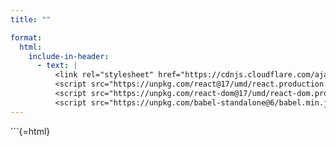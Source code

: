 ```yaml
---
title: ""

format:
  html:
    include-in-header:
      - text: |
          <link rel="stylesheet" href="https://cdnjs.cloudflare.com/ajax/libs/font-awesome/6.0.0/css/all.min.css">
          <script src="https://unpkg.com/react@17/umd/react.production.min.js"></script>
          <script src="https://unpkg.com/react-dom@17/umd/react-dom.production.min.js"></script>
          <script src="https://unpkg.com/babel-standalone@6/babel.min.js"></script>
---
```


```{=html}
<div id="react-root"></div>
<script type="text/babel">

   
  function ForgetPassword() {
    const { useState } = React;

    const [isLoading, setIsLoading] = useState(false);
    const [formData, setFormData] = useState({
   
      password: "",
      confirmPassword: "",
    });

   const handleSubmit = async (e) => {
  e.preventDefault();
  if (formData.password !== formData.confirmPassword) {
    alert("Passwords do not match");
    return;
  }

  setIsLoading(true);
  

      const token = new URLSearchParams(window.location.search).get("token");

  try {
    const response = await fetch("https://frenchwithkunal-cdf6ea3f88ce.herokuapp.com/api/v1/auth/forget-password/", {
      method: "POST",
      headers: {
        "Content-Type": "application/json",
      
      },
       
      body: JSON.stringify({email: formData.email}),
    });

    const data = await response.json();
     
    if (data.success) {
   
      alert(data.message);
 


      window.location.href = "http://localhost:4200/"; // Redirect to login page
    } else {
      alert(data.message || "Failed to reset password.");
    }
  } catch (error) {
    alert("Server Error. Please try again.");
  } finally {
    setIsLoading(false);
  }
};


    return (
      <div
      style={{
    height: "100vh",
    width: "100vw",
    display: "flex",
    alignItems: "center",
    justifyContent: "center",
    background: "linear-gradient(45deg, #FF6B6B, #4ECDC4)",
    fontFamily: "-apple-system, BlinkMacSystemFont, 'Segoe UI', Roboto, sans-serif",
    margin: 0,
    padding: 0,
    position: "fixed",
    top: 0,
    left: 0,
  }}
      >
        <div
          style={{
            width: "100%",
            maxWidth: "400px",
            padding: "40px",
            borderRadius: "20px",
            backgroundColor: "rgba(255, 255, 255, 0.9)",
            backdropFilter: "blur(10px)",
            boxShadow: "0 8px 32px 0 rgba(31, 38, 135, 0.37)",
            border: "1px solid rgba(255, 255, 255, 0.18)",
            overflowY: "auto",
            maxHeight: "90vh",
          }}
        >
          

          <form onSubmit={handleSubmit} style={{ width: "100%" }}>
            {[ "email", ].map((field, index) => (
              <div key={index} style={{ marginBottom: "20px" }}>
                
                <input
                  id={field}
                  type={"email"}
                  value={formData[field]}
                  onChange={(e) => setFormData({ ...formData, [field]: e.target.value })}
                  required
                  placeholder={`Enter your email`}
                  style={{
                    width: "100%",
                    padding: "12px 16px",
                    border: "2px solid #e1e1e1",
                    borderRadius: "12px",
                    fontSize: "16px",
                    outline: "none",
                    transition: "all 0.3s ease",
                    backgroundColor: "rgba(255, 255, 255, 0.9)",
                  }}
                />
              </div>
            ))}

            <button
              type="submit"
              disabled={isLoading}
              style={{
                width: "100%",
                padding: "14px",
                backgroundColor: "#4ECDC4",
                color: "white",
                border: "none",
                borderRadius: "12px",
                fontSize: "16px",
                fontWeight: "600",
                cursor: "pointer",
                transition: "all 0.3s ease",
              }}
            >
              {isLoading ? "Loading..." : "Search And Reset"}
            </button>

           
          </form>
        </div>
      </div>
    );
  }

  ReactDOM.render(
    <ForgetPassword />,
    document.getElementById('react-root')
  );
</script>
